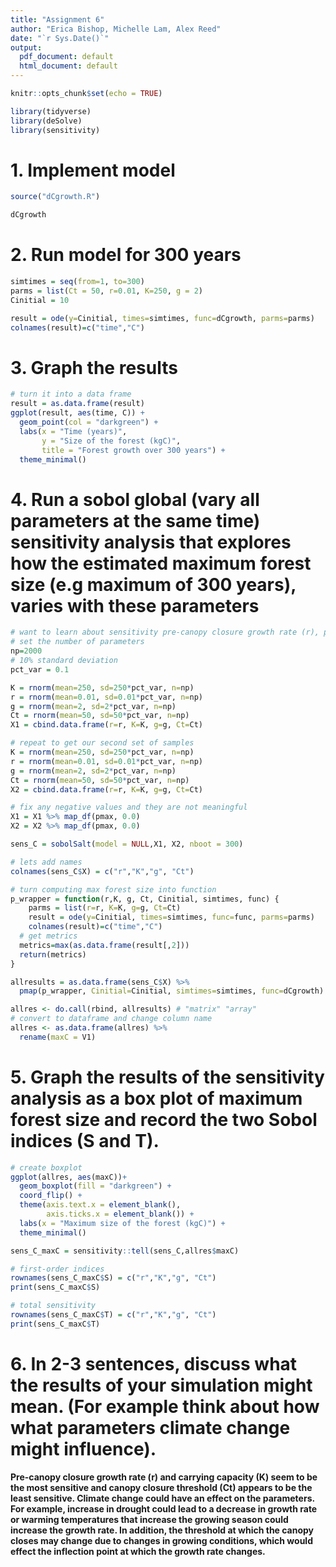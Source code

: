```yaml
---
title: "Assignment 6"
author: "Erica Bishop, Michelle Lam, Alex Reed"
date: "`r Sys.Date()`"
output:
  pdf_document: default
  html_document: default
---
```


```r
knitr::opts_chunk$set(echo = TRUE)

library(tidyverse)
library(deSolve)
library(sensitivity)
```

# 1. Implement model
```r
source("dCgrowth.R")

dCgrowth
```

# 2. Run model for 300 years
```r
simtimes = seq(from=1, to=300)
parms = list(Ct = 50, r=0.01, K=250, g = 2)
Cinitial = 10

result = ode(y=Cinitial, times=simtimes, func=dCgrowth, parms=parms)
colnames(result)=c("time","C")
```

# 3. Graph the results
```r
# turn it into a data frame
result = as.data.frame(result)
ggplot(result, aes(time, C)) +
  geom_point(col = "darkgreen") +
  labs(x = "Time (years)",
       y = "Size of the forest (kgC)",
       title = "Forest growth over 300 years") +
  theme_minimal()
```

# 4. Run a sobol global (vary all parameters at the same time) sensitivity analysis that explores how the estimated maximum forest size (e.g maximum of 300 years), varies with these parameters
```r
# want to learn about sensitivity pre-canopy closure growth rate (r), post-canopy closure growth rate (g), canopy closure threshold (Ct), and carrying capacity (K)
# set the number of parameters
np=2000
# 10% standard deviation
pct_var = 0.1

K = rnorm(mean=250, sd=250*pct_var, n=np)
r = rnorm(mean=0.01, sd=0.01*pct_var, n=np)
g = rnorm(mean=2, sd=2*pct_var, n=np)
Ct = rnorm(mean=50, sd=50*pct_var, n=np)
X1 = cbind.data.frame(r=r, K=K, g=g, Ct=Ct)

# repeat to get our second set of samples
K = rnorm(mean=250, sd=250*pct_var, n=np)
r = rnorm(mean=0.01, sd=0.01*pct_var, n=np)
g = rnorm(mean=2, sd=2*pct_var, n=np)
Ct = rnorm(mean=50, sd=50*pct_var, n=np)
X2 = cbind.data.frame(r=r, K=K, g=g, Ct=Ct)

# fix any negative values and they are not meaningful
X1 = X1 %>% map_df(pmax, 0.0)
X2 = X2 %>% map_df(pmax, 0.0)

sens_C = sobolSalt(model = NULL,X1, X2, nboot = 300)

# lets add names 
colnames(sens_C$X) = c("r","K","g", "Ct")

# turn computing max forest size into function
p_wrapper = function(r,K, g, Ct, Cinitial, simtimes, func) {
    parms = list(r=r, K=K, g=g, Ct=Ct)
    result = ode(y=Cinitial, times=simtimes, func=func, parms=parms) 
    colnames(result)=c("time","C")
  # get metrics
  metrics=max(as.data.frame(result[,2]))
  return(metrics)
}

allresults = as.data.frame(sens_C$X) %>% 
  pmap(p_wrapper, Cinitial=Cinitial, simtimes=simtimes, func=dCgrowth)

allres <- do.call(rbind, allresults) # "matrix" "array" 
# convert to dataframe and change column name
allres <- as.data.frame(allres) %>%
  rename(maxC = V1)
```

# 5. Graph the results of the sensitivity analysis as a box plot of maximum forest size and record the two Sobol indices (S and T).
```r
# create boxplot
ggplot(allres, aes(maxC))+
  geom_boxplot(fill = "darkgreen") +
  coord_flip() +
  theme(axis.text.x = element_blank(),
        axis.ticks.x = element_blank()) +
  labs(x = "Maximum size of the forest (kgC)") +
  theme_minimal()
```

```r
sens_C_maxC = sensitivity::tell(sens_C,allres$maxC)

# first-order indices 
rownames(sens_C_maxC$S) = c("r","K","g", "Ct")
print(sens_C_maxC$S)

# total sensitivity 
rownames(sens_C_maxC$T) = c("r","K","g", "Ct")
print(sens_C_maxC$T)
```

# 6. In 2-3 sentences, discuss what the results of your simulation might mean. (For example think about how what parameters climate change might influence).

**Pre-canopy closure growth rate (r) and carrying capacity (K) seem to be the most sensitive and canopy closure threshold (Ct) appears to be the least sensitive. Climate change could have an effect on the parameters. For example, increase in drought could lead to a decrease in growth rate or warming temperatures that increase the growing season could increase the growth rate. In addition, the threshold at which the canopy closes may change due to changes in growing conditions, which would effect the inflection point at which the growth rate changes.** 


